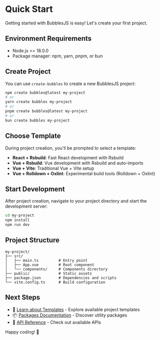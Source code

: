 # Quick Start

Getting started with BubblesJS is easy! Let's create your first project.

## Environment Requirements

- Node.js >= 18.0.0
- Package manager: npm, yarn, pnpm, or bun

## Create Project

You can use `create-bubbles` to create a new BubblesJS project:

```bash
npm create bubbles@latest my-project
# or
yarn create bubbles my-project
# or
pnpm create bubbles@latest my-project
# or
bun create bubbles my-project
```

## Choose Template

During project creation, you'll be prompted to select a template:

- **React + Rsbuild**: Fast React development with Rsbuild
- **Vue + Rsbuild**: Vue development with Rsbuild and auto-imports
- **Vue + Vite**: Traditional Vue + Vite setup
- **Vue + Rolldown + Oxlint**: Experimental build tools (Rolldown + Oxlint)

## Start Development

After project creation, navigate to your project directory and start the development server:

```bash
cd my-project
npm install
npm run dev
```

## Project Structure

```
my-project/
├── src/
│   ├── main.ts         # Entry point
│   ├── App.vue         # Root component
│   └── components/     # Components directory
├── public/             # Static assets
├── package.json        # Dependencies and scripts
└── vite.config.ts      # Build configuration
```

## Next Steps

- 🎯 [Learn about Templates](/templates/) - Explore available project templates
- 📦 [Packages Documentation](/packages/) - Discover utility packages
- 🔧 [API Reference](/api/) - Check out available APIs

Happy coding! 🚀
